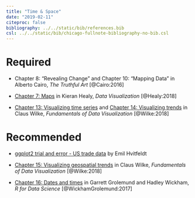 ```yaml
---
title: "Time & Space"
date: "2019-02-11"
citeproc: false
bibliography: ../../static/bib/references.bib
csl: ../../static/bib/chicago-fullnote-bibliography-no-bib.csl
---
```


# Required

- <i class="fas fa-book"></i> Chapter 8: "Revealing Change" and Chapter 10: "Mapping Data" in Alberto Cairo, *The Truthful Art* [@Cairo:2016]

- <i class="fas fa-book"></i> [Chapter 7: Maps](http://socviz.co/maps.html) in Kieran Healy, *Data Visualization* [@Healy:2018]

- <i class="fas fa-book"></i> [Chapter 13: Visualizing time series](https://serialmentor.com/dataviz/time-series.html) and [Chapter 14: Visualizing trends](https://serialmentor.com/dataviz/visualizing-trends.html) in Claus Wilke, *Fundamentals of Data Visualization* [@Wilke:2018]

# Recommended

- <i class="fas fa-external-link-square-alt"></i> [ggplot2 trial and error - US trade data](https://www.hvitfeldt.me/blog/ggplot2-trial-and-error-us-trade-data/) by Emil Hvitfeldt

- <i class="fas fa-book"></i> [Chapter 15: Visualizing geospatial trends](https://serialmentor.com/dataviz/geospatial-data.html) in Claus Wilke, *Fundamentals of Data Visualization* [@Wilke:2018]

- <i class="fas fa-book"></i> [Chapter 16: Dates and times](https://r4ds.had.co.nz/dates-and-times.html) in Garrett Grolemund and Hadley Wickham, *R for Data Science* [@WickhamGrolemund:2017]
